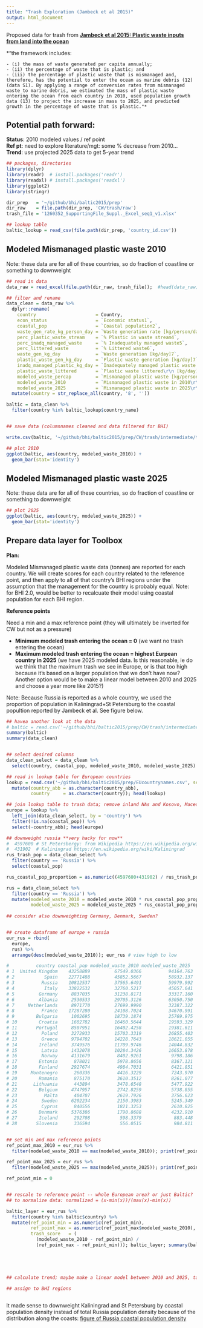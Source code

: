 ```yaml
---
title: "Trash Exploration (Jambeck et al 2015)"
output: html_document
---
```


Proposed data for trash from [**Jambeck et al 2015: Plastic waste inputs from land into the ocean**](http://science.sciencemag.org/content/347/6223/768.full.pdf+html)

*"the framework includes: 

    - (i) the mass of waste generated per capita annually; 
    - (ii) the percentage of waste that is plastic; and 
    - (iii) the percentage of plastic waste that is mismanaged and, therefore, has the potential to enter the ocean as marine debris (12) (data S1). By applying a range of conversion rates from mismanaged waste to marine debris, we estimated the mass of plastic waste entering the ocean from each country in 2010, used population growth data (13) to project the increase in mass to 2025, and predicted growth in the percentage of waste that is plastic."*

## Potential path forward:

**Status**: 2010 modeled values / ref point  
**Ref pt**: need to explore literature/mgt: some % decrease from 2010...  
**Trend**: use projected 2025 data to get 5-year trend

```r

## packages, directories
library(dplyr)
library(readr)  # install.packages('readr')
library(readxl) # install.packages('readxl')
library(ggplot2)
library(stringr)

dir_prep   = '~/github/bhi/baltic2015/prep'
dir_raw    = file.path(dir_prep, 'CW/trash/raw')
trash_file = '1260352_SupportingFile_Suppl._Excel_seq1_v1.xlsx'

## lookup table
baltic_lookup = read_csv(file.path(dir_prep, 'country_id.csv'))

```

## Modeled Mismanaged plastic waste 2010 
Note: these data are for all of these countries, so do fraction of coastline or something to downweight
```r
## read in data
data_raw = read_excel(file.path(dir_raw, trash_file));  #head(data_raw); summary(data_raw)

## filter and rename
data_clean = data_raw %>%
  dplyr::rename(
    country                      = Country,
    econ_status                  = `Economic status1`,
    coastal_pop                  = `Coastal population2`,
    waste_gen_rate_kg_person_day = `Waste generation rate [kg/person/day]3`,
    perc_plastic_waste_stream    = `% Plastic in waste stream4`,
    perc_inadq_managed_waste     = `% Inadequately managed waste5`,
    perc_littered_waste          = `% Littered waste6`,
    waste_gen_kg_day             = `Waste generation [kg/day]7`,
    plastic_waste_gen_kg_day     = `Plastic waste generation [kg/day]7`,
    inadq_managed_plastic_kg_day = `Inadequately managed plastic waste [kg/day]7`,
    plastic_waste_littered       = `Plastic waste littered\r\n [kg/day]7`,
    modeled_waste_percap         = `Mismanaged plastic waste [kg/person/day]7`,
    modeled_waste_2010           = `Mismanaged plastic waste in 2010\r\n [tonnes]7`,
    modeled_waste_2025           = `Mismanaged plastic waste in 2025\r\n [tonnes]7`) %>%
  mutate(country = str_replace_all(country, '8', ''))

baltic = data_clean %>%
  filter(country %in% baltic_lookup$country_name)


## save data (columnnames cleaned and data filtered for BHI)

write.csv(baltic, '~/github/bhi/baltic2015/prep/CW/trash/intermediate/trash_jambeck_baltic.csv')

## plot 2010
ggplot(baltic, aes(country, modeled_waste_2010)) +
  geom_bar(stat='identity')

```


## Modeled Mismanaged plastic waste 2025
Note: these data are for all of these countries, so do fraction of coastline or something to downweight

```r

## plot 2025
ggplot(baltic, aes(country, modeled_waste_2025)) +
  geom_bar(stat='identity')

```


## Prepare data layer for Toolbox 

**Plan:** 

Modeled Mismanaged plastic waste data (tonnes) are reported for each country. We will create scores for each country related to the reference point, and then apply to all of that country's BHI regions under the assumption that the management for the country is probably equal.  Note: for BHI 2.0, would be better to recalcuate their model using coastal population for each BHI region. 

**Reference points**

Need a min and a max reference point (they will ultimately be inverted for CW but not as a pressure)

- **Minimum modeled trash entering the ocean = 0** (we want no trash entering the ocean)
- **Maximum modeled trash entering the ocean = highest Eurpean country in 2025** (we have 2025 modeled data. Is this reasonable, ie do we think that the maximum trash we see in Europe, or is that too high because it's based on a larger population that we don't have now? Another option would be to make a linear model between 2010 and 2025 and choose a year more like 2015?)

Note: Because Russia is reported as a whole country, we used the proportion of population in Kaliningrad+St Petersburg to the coastal popultion reported by Jambeck et al. See figure below. 


```r

## havea another look at the data
# baltic = read.csv('~/github/bhi/baltic2015/prep/CW/trash/intermediate/trash_jambeck_baltic.csv')
summary(baltic) 
summary(data_clean)


## select desired columns
data_clean_select = data_clean %>%
  select(country, coastal_pop, modeled_waste_2010, modeled_waste_2025)

## read in lookup table for European countries
lookup = read.csv('~/github/bhi/baltic2015/prep/EUcountrynames.csv', sep=';') %>%
  mutate(country_abb = as.character(country_abb),
         country     = as.character(country)); head(lookup)

## join lookup table to trash data; remove inland NAs and Kosovo, Macedonia, Serbia (no trash data)
europe = lookup %>%
  left_join(data_clean_select, by = 'country') %>%
  filter(!is.na(coastal_pop)) %>%
  select(-country_abb); head(europe)

## downweight russia **very hacky for now**
#  4597600 # St Petersbergy: from Wikipedia https://en.wikipedia.org/wiki/Demographics_of_Saint_Petersburg
#  431902  # Kaliningrad https://en.wikipedia.org/wiki/Kaliningrad
rus_trash_pop = data_clean_select %>%
  filter(country == 'Russia') %>%
  select(coastal_pop)

rus_coastal_pop_proportion = as.numeric((4597600+431902) / rus_trash_pop); rus_coastal_pop_proportion

rus = data_clean_select %>%
  filter(country == 'Russia') %>%
  mutate(modeled_waste_2010 = modeled_waste_2010 * rus_coastal_pop_proportion, 
         modeled_waste_2025 = modeled_waste_2025 * rus_coastal_pop_proportion); rus
  
## consider also downweighting Germany, Denmark, Sweden?


## create dataframe of europe + russia
eur_rus = rbind(
  europe,
  rus) %>%
  arrange(desc(modeled_waste_2010)); eur_rus # view high to low 

#          country coastal_pop modeled_waste_2010 modeled_waste_2025
# 1  United Kingdom    43258889         67549.0366          94164.763
# 2           Spain    22771488         45852.5667          58932.137
# 3          Russia    10812537         37565.6491          59979.992
# 4           Italy    33822532         32760.5217          45057.641
# 5         Germany     8837035         31238.8171          33317.160
# 6         Albania     2530533         29705.3126          63050.750
# 7     Netherlands     8971770         27699.9990          32387.322
# 8          France    17287280         24108.7024          34670.991
# 9        Bulgaria     1002695         18739.1874          25769.975
# 10        Croatia     1602782         16460.5644          19593.329
# 11       Portugal     8507951         16402.4258          19381.611
# 12         Poland     3272933         15703.3319          26855.403
# 13         Greece     9794702         14228.7643          18621.055
# 14        Ireland     3749576         11709.9746          14044.832
# 15         Latvia     1432078         10284.3426          16653.878
# 16         Norway     4131679          8402.9261           9798.186
# 17        Estonia      878021          5978.8656           8367.121
# 18        Finland     2927674          4984.7031           6421.851
# 19     Montenegro      260336          4416.3229           7243.970
# 20        Romania      875170          3610.3512           8261.077
# 21      Lithuania      443894          3478.6548           5477.922
# 22        Belgium     4747957          2742.8259           5738.855
# 23          Malta      404707          2619.7926           3756.623
# 24         Sweden     6202234          2150.3983           5245.349
# 25         Cyprus      840556          1821.3253           2610.825
# 26        Denmark     5376386          1790.8688           4232.910
# 27        Iceland      292708           598.3379            883.448
# 28       Slovenia      336594           556.0515            984.811


## set min and max reference points
ref_point_max_2010 = eur_rus %>%
  filter(modeled_waste_2010 == max(modeled_waste_2010)); print(ref_point_max_2010)

ref_point_max_2025 = eur_rus %>%
  filter(modeled_waste_2025 == max(modeled_waste_2025)); print(ref_point_max_2025)

ref_point_min = 0


## rescale to reference point -- whole European area? or just Baltic?
## to normalize data: normalized = (x-min(x))/(max(x)-min(x))

baltic_layer = eur_rus %>%
  filter(country %in% baltic$country) %>%
  mutate(ref_point_min = as.numeric(ref_point_min),
         ref_point_max = as.numeric(ref_point_max$modeled_waste_2010),
         trash_score   = (
           (modeled_waste_2010 - ref_point_min) /
           (ref_point_max - ref_point_min))); baltic_layer; summary(baltic_layer)



  

## calculate trend; maybe make a linear model between 2010 and 2025, take trend as 5 years out?

## assign to BHI regions
  


```


It made sense to downweight Kaliningrad and St Petersburg by coastal population density instead of total Russia population density because of the distribution along the coasts:
[figure of Russia coastal population density](./baltic2015/prep/CW/trash/RussiaCoastalPopFig_Wikipedia.jpg)

